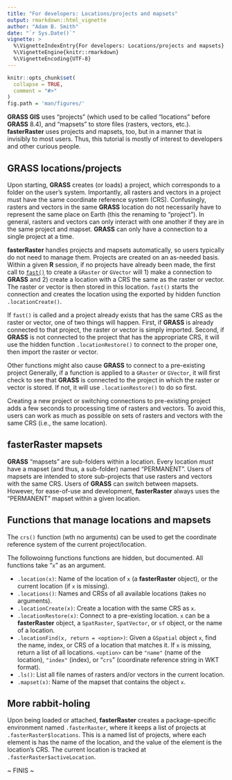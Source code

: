 ```yaml
---
title: "For developers: Locations/projects and mapsets"
output: rmarkdown::html_vignette
author: "Adam B. Smith"
date: "`r Sys.Date()`"
vignette: >
  %\VignetteIndexEntry{For developers: Locations/projects and mapsets}
  %\VignetteEngine{knitr::rmarkdown}
  %\VignetteEncoding{UTF-8}
---
```


```r
knitr::opts_chunk$set(
  collapse = TRUE,
  comment = "#>"
)
fig.path = 'man/figures/'
```

**GRASS GIS** uses "projects" (which used to be called "locations" before **GRASS** 8.4), and "mapsets" to store files (rasters, vectors, etc.). **fasterRaster** uses projects and mapsets, too, but in a manner that is invisibly to most users. Thus, this tutorial is mostly of interest to developers and other curious people.

## **GRASS** locations/projects
Upon starting, **GRASS** creates (or loads) a project, which corresponds to a folder on the user's system. Importantly, all rasters and vectors in a project must have the same coordinate reference system (CRS). Confusingly, rasters and vectors in the same **GRASS** location do not necessarily have to represent the same place on Earth (this the renaming to "project"). In general, rasters and vectors can only interact with one another if they are in the same project and mapset.  **GRASS** can only have a connection to a single project at a time.

**fasterRaster** handles projects and mapsets automatically, so users typically do not need to manage them. Projects are created on an as-needed basis. Within a given **R** session, if no projects have already been made, the first call to [`fast()`](https://adamlilith.github.io/fasterRaster/reference/fast.html) to create a `GRaster` or `GVector` will 1) make a connection to **GRASS** and 2) create a location with a CRS the same as the raster or vector. The raster or vector is then stored in this location. `fast()` starts the connection and creates the location using the exported by hidden function `.locationCreate()`.

If `fast()` is called and a project already exists that has the same CRS as the raster or vector, one of two things will happen. First, if **GRASS** is already connected to that project, the raster or vector is simply imported. Second, if **GRASS** is not connected to the project that has the appropriate CRS, it will use the hidden function `.locationRestore()` to connect to the proper one, then import the raster or vector.

Other functions might also cause **GRASS** to connect to a pre-existing project Generally, if a function is applied to a `GRaster` or `GVector`, it will first check to see that **GRASS** is connected to the project in which the raster or vector is stored. If not, it will use `.locationRestore()` to do so first.

Creating a new project or switching connections to pre-existing project adds a few seconds to processing time of rasters and vectors. To avoid this, users can work as much as possible on sets of rasters and vectors with the same CRS (i.e., the same location).

## **fasterRaster** mapsets

**GRASS** "mapsets" are sub-folders within a location. Every location *must* have a mapset (and thus, a sub-folder) named "PERMANENT". Users of mapsets are intended to store sub-projects that use rasters and vectors with the same CRS. Users of **GRASS** can switch between mapsets. However, for ease-of-use and development, **fasterRaster** always uses the "PERMANENT" mapset within a given location.

## Functions that manage locations and mapsets

The `crs()` function (wth no arguments) can be used to get the coordinate reference system of the current project/location.

The followoinng functions functions are hidden, but documented. All functions take "`x`" as an argument.

* `.location(x)`: Name of the location of `x` (a **fasterRaster** object), or the current location (if `x` is missing).
* `.locations()`: Names and CRSs of all available locations (takes no arguments).
* `.locationCreate(x)`: Create a location with the same CRS as `x`.
* `.locationRestore(x)`: Connect to a pre-existing location. `x` can be a **fasterRaster** object, a `SpatRaster`, `SpatVector`, or `sf` object, or the name of a location.
* `.locationFind(x, return = <option>)`: Given a `GSpatial` object `x`, find the name, index, or CRS of a location that matches it. If `x` is missing, return a list of all locations. `<option>` can be `"name"` (name of the location), `"index"` (index), or "`crs`" (coordinate reference string in WKT format).
* `.ls()`: List all file names of rasters and/or vectors in the current location.
* `.mapset(x)`: Name of the mapset that contains the object `x`.

## More rabbit-holing

Upon being loaded or attached, **fasterRaster** creates a package-specific environment named `.fasterRaster`, where it keeps a list of projects at `.fasterRaster$locations`. This is a named list of projects, where each element is has the name of the location, and the value of the element is the location's CRS. The current location is tracked at `.fasterRaster$activeLocation`.


~ FINIS ~

